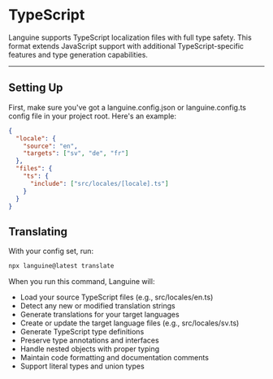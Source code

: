 # TypeScript

Languine supports TypeScript localization files with full type safety. This format extends JavaScript support with additional TypeScript-specific features and type generation capabilities.

---

## Setting Up

First, make sure you've got a languine.config.json or languine.config.ts config file in your project root. Here's an example:

```json
{
  "locale": {
    "source": "en",
    "targets": ["sv", "de", "fr"]
  },
  "files": {
    "ts": {
      "include": ["src/locales/[locale].ts"]
    }
  }
}
```

## Translating

With your config set, run:

```bash
npx languine@latest translate
```

When you run this command, Languine will:

- Load your source TypeScript files (e.g., src/locales/en.ts)
- Detect any new or modified translation strings
- Generate translations for your target languages
- Create or update the target language files (e.g., src/locales/sv.ts)
- Generate TypeScript type definitions
- Preserve type annotations and interfaces
- Handle nested objects with proper typing
- Maintain code formatting and documentation comments
- Support literal types and union types
